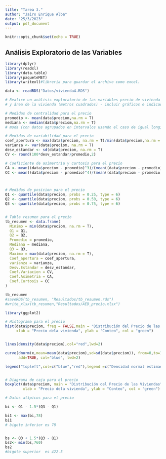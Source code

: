 ```yaml
---
title: "Tarea 3."
author: "Jairo Enrique Alba"
date: "25/3/2023"
output: pdf_document
---
```


```r
knitr::opts_chunk$set(echo = TRUE)
```

## Análisis Exploratorio de las Variables

```r
library(dplyr)
library(readxl)
library(data.table)
library(paqueteMET)
library(writexl)#libreria para guardar el archivo como excel.

data <- readRDS("Datos/vivienda4.RDS")

# Realice un análisis exploratorio de las variables precio de vivienda (millones de pesos COP)
# y área de la vivienda (metros cuadrados) - incluir gráficos e indicadores apropiados interpretados.

# Medidas de centralidad para el precio
promedio <- mean(data$preciom,na.rm = T)
mediana <- median(data$preciom,na.rm = T)
# moda (con datos agrupados en intervalos usando el caso de igual longitud de intervalos)

# Medidas de variabilidad para el precio
coef_apertura <- max(data$preciom, na.rm = T)/min(data$preciom,na.rm = T)
varianza <- var(data$preciom, na.rm = T)
desv_estandar <- sd(data$preciom, na.rm = T)
CV <- round(100*desv_estandar/promedio,2)

# Coeficiente de asimertria y curtosis para el precio
CA <- mean((data$preciom - promedio)^3)/(mean((data$preciom - promedio)^2))^(3/2)
CC <- mean((data$preciom - promedio)^4)/(mean((data$preciom - promedio)^2))^(2) - 3



# Medidas de posicion para el precio
Q1 <- quantile(data$preciom, probs = 0.25, type = 6)
Q2 <- quantile(data$preciom, probs = 0.50, type = 6)
Q3 <- quantile(data$preciom, probs = 0.75, type = 6)


# Tabla resumen para el precio
tb_resumen <- data.frame(
  Minimo = min(data$preciom, na.rm = T),
  Q1 = Q1,
  Q2 = Q2,
  Promedio = promedio,
  Mediana = mediana,
  Q3 = Q3,
  Maximo = max(data$preciom, na.rm = T),
  Coef_apertura = coef_apertura,
  varianza = varianza,
  Desv.Estandar = desv_estandar,
  Coef.Variacion = CV,
  Coef.Asimetria = CA,
  Coef.Curtosis = CC
)

tb_resumen
#saveRDS(tb_resumen, "Resultados/tb_resumen.rds")
#write_xlsx(tb_resumen,"Resultados/AED_precio.xlsx")

library(ggplot2)

# Histograma para el precio
hist(data$preciom, freq = FALSE,main = "Distribución del Precio de las Viviendas",
     xlab = "Precio dela vivienda", ylab = "Conteo", col = "green")


lines(density(data$preciom),col="red",lwd=2)

curve(dnorm(x,mean=mean(data$preciom),sd=sd(data$preciom)), from=0,to=1000, 
      add=TRUE, col="blue", lwd=2)

legend("topleft",col=c("blue","red"),legend =c("Densidad normal estimada","Estimador de núcleo de la densidad"),lwd=2, bty = "n")


# Diagrama de caja para el precio
boxplot(data$preciom, main = "Distribución del Precio de las Viviendas",
        xlab = "Precio dela vivienda", ylab = "Conteo", col = "green")

# Datos atípicos para el precio

bi <- Q1 - 1.5*(Q3 - Q1)

bi1 <- max(bi,78)
bi1
# bigote inferior es 78


bs <- Q3 + 1.5*(Q3 - Q1)
bs2<- min(bs,760)
bs2
#bigote superior  es 422.5


```


